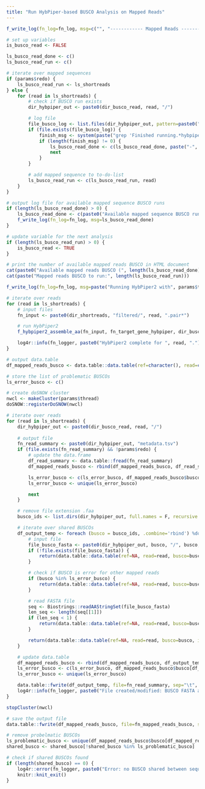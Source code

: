 ```yaml
---
title: "Run HybPiper-based BUSCO Analysis on Mapped Reads"
---
```


```r
f_write_log(fn_log=fn_log, msg=c("", "------------ Mapped Reads ----------"))

# set up variables
is_busco_read <- FALSE

ls_busco_read_done <- c()
ls_busco_read_run <- c()

# iterate over mapped sequences
if (params$redo) {
    ls_busco_read_run <- ls_shortreads
} else {
    for (read in ls_shortreads) {
        # check if BUSCO run exists
        dir_hybpiper_out <- paste0(dir_busco_read, read, "/")

        # log file
        file_busco_log <- list.files(dir_hybpiper_out, pattern=paste0("^", read, ".*log$"), recursive=F, full.names=F)[1]
        if (file.exists(file_busco_log)) {
            finish_msg <- system(paste("grep 'Finished running.*hybpiper assemble*'", file_busco_log), intern=T)
            if (length(finish_msg) != 0) {
                ls_busco_read_done <- c(ls_busco_read_done, paste("-", read))
                next
            }
        }

        # add mapped sequence to to-do-list
        ls_busco_read_run <- c(ls_busco_read_run, read)
    }
}

# output log file for available mapped sequence BUSCO runs
if (length(ls_busco_read_done) > 0) {
    ls_busco_read_done <- c(paste0("Available mapped sequence BUSCO runs (", length(ls_busco_read_done), "/", length(ls_shortreads), ")"), ls_busco_read_done, "")
    f_write_log(fn_log=fn_log, msg=ls_busco_read_done)
}

# update variable for the next analysis
if (length(ls_busco_read_run) > 0) {
    is_busco_read <- TRUE
}
```

```r
# print the number of available mapped reads BUSCO in HTML document
cat(paste0("Available mapped reads BUSCO (", length(ls_busco_read_done), "/", length(ls_shortreads), ")"))
cat(paste("Mapped reads BUSCO to run:", length(ls_busco_read_run)))
```

```r
f_write_log(fn_log=fn_log, msg=paste("Running HybPiper2 with", params$thread_busco, "threads"))

# iterate over reads
for (read in ls_shortreads) {
    # input files
    fn_input <- paste0(dir_shortreads, "filtered/", read, ".pair*")

    # run HybPiper2
    f_hybpiper2_assemble_aa(fn_input, fn_target_gene_hybpiper, dir_busco_read, read, params$thread_busco, params$exe_hybpiper2)

    log4r::info(fn_logger, paste0("HybPiper2 complete for ", read, "."))
}
```

```r
# output data.table
df_mapped_reads_busco <- data.table::data.table(ref=character(), read=character(), busco=character(), is_error=logical(), note=character())

# store the list of problematic BUSCOs
ls_error_busco <- c()

# create doSNOW cluster
nwcl <- makeCluster(params$thread)
doSNOW::registerDoSNOW(nwcl)

# iterate over reads
for (read in ls_shortreads) {
    dir_hybpiper_out <- paste0(dir_busco_read, read, "/")
    
    # output file
    fn_read_summary <- paste0(dir_hybpiper_out, "metadata.tsv")
    if (file.exists(fn_read_summary) && !params$redo) {
        # update the data.frame
        df_read_summary <- data.table::fread(fn_read_summary)
        df_mapped_reads_busco <- rbind(df_mapped_reads_busco, df_read_summary)

        ls_error_busco <- c(ls_error_busco, df_mapped_reads_busco$busco[df_mapped_reads_busco$is_error])
        ls_error_busco <- unique(ls_error_busco)

        next
    }

    # remove file extension .faa
    busco_ids <- list.dirs(dir_hybpiper_out, full.names = F, recursive = F)

    # iterate over shared BUSCOs
    df_output_temp <- foreach (busco = busco_ids, .combine='rbind') %dopar% {
        # input file
        file_busco_fasta <- paste0(dir_hybpiper_out, busco, "/", busco, ".FAA")
        if (!file.exists(file_busco_fasta)) {
            return(data.table::data.table(ref=NA, read=read, busco=busco, is_error=TRUE, note="File not found: FAA file"))
        }

        # check if BUSCO is error for other mapped reads
        if (busco %in% ls_error_busco) {
            return(data.table::data.table(ref=NA, read=read, busco=busco, is_error=TRUE, note="BUSCO is problematic for other mapped reads"))
        }

        # read FASTA file
        seq <- Biostrings::readAAStringSet(file_busco_fasta)
        len_seq <- length(seq[[1]])
        if (len_seq < 1) {
            return(data.table::data.table(ref=NA, read=read, busco=busco, is_error=TRUE, note="BUSCO has zero length"))
        }

        return(data.table::data.table(ref=NA, read=read, busco=busco, is_error=FALSE, note=""))
    }

    # update data.table
    df_mapped_reads_busco <- rbind(df_mapped_reads_busco, df_output_temp)
    ls_error_busco <- c(ls_error_busco, df_mapped_reads_busco$busco[df_mapped_reads_busco$is_error])
    ls_error_busco <- unique(ls_error_busco)

    data.table::fwrite(df_output_temp, file=fn_read_summary, sep="\t", quote=F, row.names=F)
    log4r::info(fn_logger, paste0("File created/modified: BUSCO FASTA alignments for ", read, "."))
}

stopCluster(nwcl)

# save the output file
data.table::fwrite(df_mapped_reads_busco, file=fn_mapped_reads_busco, sep="\t", quote=F)

# remove probelmatic BUSCOs
ls_problematic_busco <- unique(df_mapped_reads_busco$busco[df_mapped_reads_busco$is_error])
shared_busco <- shared_busco[!shared_busco %in% ls_problematic_busco]

# check if shared BUSCOs found
if (length(shared_busco) == 0) {
    log4r::error(fn_logger, paste0("Error: no BUSCO shared between sequences. Exited."))
    knitr::knit_exit()
}
```